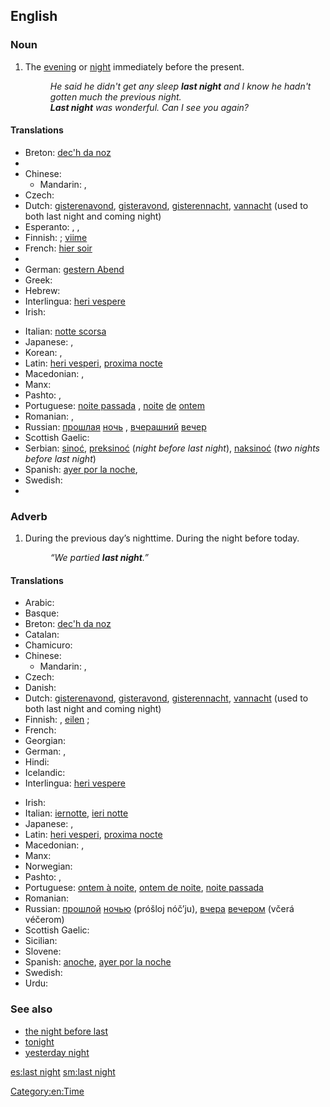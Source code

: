 ==English==
{{rft}}
===Noun===
{{en-noun|sg=[[last#Determiner|last]] [[night]]|-}}

# {{often|used adverbially}} The [[evening]] or [[night]] immediately before the present.
#: ''He said he didn't get any sleep '''last night''' and I know he hadn't gotten much the previous night.''
#: '''''Last night''' was wonderful. Can I see you again?''

====Translations====
{{trans-top|previous evening or night}}
* Breton: [[dec'h da noz]]
* {{trreq|Bulgarian}}
* Chinese:
** Mandarin: {{t-|cmn|昨夜|tr=zuóyè|sc=Hani}}, {{t-|cmn|昨晚|tr=zuówǎn|sc=Hani}}
* Czech: {{t-|cs|včerejší večer}}
* Dutch: [[gisterenavond]], [[gisteravond]], [[gisterennacht]], [[vannacht]] (used to both last night and coming night)
* Esperanto: {{t-|eo|hieraŭ vespere|xs=Esperanto}},  {{t-|eo|pasintan nokton|alt=la pasintan nokton|xs=Esperanto}},  {{t-|eo|hieraŭan nokton|alt=la hieraŭan nokton|xs=Esperanto}}
* Finnish: {{t-|fi|eilisilta}} {{qualifier|evening}}; [[viime#Finnish|viime]] {{t+|fi|yö}} {{qualifier|night}}
* French: [[hier soir]]
* {{trreq|Georgian}}
* German: [[gestern Abend]]
* Greek: {{t+|el|εψές|n|tr=epsés|sc=Grek}}
* Hebrew: {{t+|he|אמש|tr=émesh}}
* Interlingua: [[heri vespere]]
* Irish: {{t-|ga|aréir|xs=Irish}}
{{trans-mid}}
* Italian: [[notte scorsa]]
* Japanese: {{t-|ja|昨晩|tr=sakuban}}, {{t-|ja|昨夜|tr=sakuya}}
* Korean: {{t-|ko|지난밤|tr=jinanbam|sc=Kore}}, {{t+|ko|어젯밤|tr=eojetbam|sc=Kore}}
* Latin: [[heri vesperi]], [[proxima nocte]]
* Macedonian: {{t-|mk|синоќа|tr=sínoḱa}},  {{t-|mk|сношти|tr=snóšti}}
* Manx: {{t-|gv|riyr|xs=Manx}}
* Pashto: {{t-|ps|بېګا|tr=begâ}}, {{t-|ps|برای|tr=barây}}
* Portuguese: [[noite passada]] {{f}}, [[noite]] [[de]] [[ontem]] {{f}}
* Romanian: {{t-|ro|noaptea trecută|f}}, {{t-|ro|azi noapte}}
* Russian: [[прошлый|прошлая]] [[ночь]] {{f}}, [[вчерашний]] [[вечер]] {{m}}
* Scottish Gaelic: {{t-|gd|a-raoir|xs=Scottish Gaelic}}
* Serbian: [[sinoć]], [[preksinoć]] (''night before last night''), [[naksinoć]] (''two nights before last night'')
* Spanish: [[ayer por la noche]], {{t+|es|anoche}}
* Swedish: {{t-|sv|i gårkväll}}
* {{trreq|Turkish}}
{{trans-bottom}}

===Adverb===
{{en-adv|head=[[last]] [[night]]|-}}

# During the previous day’s nighttime.  During the night before today.
#: ''“We partied '''last night'''.”''

====Translations====
{{trans-top|during the night before today}}
* Arabic: {{t-|ar|ليلة أمس|tr=láylat 'ams|sc=Arab}}
* Basque: {{t+|eu|bart}}
* Breton: [[dec'h da noz]]
* Catalan: {{t+|ca|anit}}
* Chamicuro: {{tø|ccc|lache'ta}}
* Chinese:
** Mandarin: {{t-|cmn|昨夜|tr=zuóyè|sc=Hani}}, {{t-|cmn|昨晚|tr=zuówǎn|sc=Hani}}
* Czech: {{t-|cs|včera večer}}
* Danish: {{t-|da|aftes|alt=i aftes}}
* Dutch: [[gisterenavond]], [[gisteravond]], [[gisterennacht]], [[vannacht]] (used to both last night and coming night)
* Finnish: {{t-|fi|eilisiltana}}, [[eilen#Finnish|eilen]] {{t+|fi|illalla}} {{qualifier|evening}}; {{t-|fi|viime yönä}} {{qualifier|night}}
* French: {{t-|fr|hier soir}}
* Georgian: {{t-|ka|წუხელ|tr=cuxel|sc=Geor}}
* German: {{t-|de|gestern Abend}}, {{t-|de|gestern Nacht}}
* Hindi: {{t-|hi|कल रात|tr=kal rāt|sc=Deva}}
* Icelandic: {{t+|is|í gær}}
* Interlingua: [[heri vespere]]
{{trans-mid}}
* Irish: {{t-|ga|aréir|xs=Irish}}
* Italian: [[iernotte]], [[ieri notte]]
* Japanese: {{t-|ja|昨晩|tr=さくばん, sakuban}}, {{t-|ja|昨夜|tr=さくや, sakuya, ゆうべ, yūbe}}
* Latin: [[heri vesperi]], [[proxima nocte]]
* Macedonian: {{t-|mk|синоќа|tr=sínoḱa}},  {{t-|mk|сношти|tr=snóšti}}
* Manx: {{t-|gv|riyr|xs=Manx}}
* Norwegian: {{t-|no|i går kveld}}
* Pashto: {{t-|ps|بېګا|tr=begâ}}, {{t-|ps|برای|tr=barây}}
* Portuguese: [[ontem à noite]], [[ontem de noite]], [[noite passada]]
* Romanian: {{t+|ro|aseară}}
* Russian: [[прошлый|прошлой]] [[ночью]] (próšloj nóč’ju), [[вчера]] [[вечером]] (včerá véčerom)
* Scottish Gaelic: {{t-|gd|a-raoir|xs=Scottish Gaelic}}
* Sicilian: {{t+|scn|assira|xs=Sicilian}}
* Slovene: {{t+|sl|sinoči}}
* Spanish: [[anoche]], [[ayer por la noche]]
* Swedish: {{t-|sv|i natt}}
* Urdu: {{t-|ur|کل رات|tr=kal rāt|sc=ur-Arab}}
{{trans-bottom}}

===See also===
* [[the night before last]]
* [[tonight]]
* [[yesterday night]]

[[Category:en:Time]]

[[es:last night]]
[[sm:last night]]
